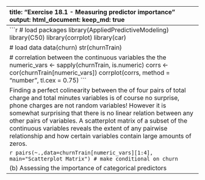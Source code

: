 ---
title: "Exercise 18.1 - Measuring predictor importance"
output: html_document:
keep_md: true 

The “churn” data set was developed to predict telecom customer churn based on 
information about their account. It contains 20 variables, with the 19
predictors including continuous and factor variables that describe an individual
account. The response churn has two levels "yes" and "no". This script....

(a) Examining the correlation between predictors
-------------------------------------------------------------------------------
```r
# load packages
library(AppliedPredictiveModeling)
library(C50)
library(corrplot)
library(car)

# load data
data(churn)
str(churnTrain)

# correlation between the continuous variables the the 
numeric_vars <- sapply(churnTrain, is.numeric)
corrs <- cor(churnTrain[numeric_vars])
corrplot(corrs, method = "number", tl.cex = 0.75)
```

Finding a perfect colinearity between the of four pairs of total charge and 
total minutes variables is of course no surprise, phone charges are not random 
variables! However it is somewhat surprising that there is no linear relation 
between any other pairs of variables. A scatterplot matrix of a subset of 
the continuous variables reveals the extent of any pairwise relationship and 
how certain variables contain large amounts of zeros.

```r
pairs(~.,data=churnTrain[numeric_vars][1:4], main="Scatterplot Matrix")
# make conditional on churn
```

(b) Assessing the importance of categorical predictors
-------------------------------------------------------------------------------

